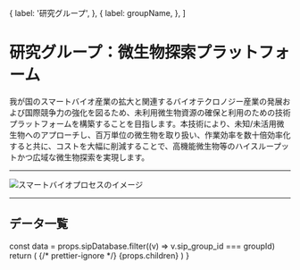 

  {
    label: '研究グループ',
  },
  {
    label: groupName,
  },
]

# 研究グループ：微生物探索プラットフォーム

我が国のスマートバイオ産業の拡大と関連するバイオテクロノジー産業の発展および国際競争力の強化を図るため、未利用微生物資源の確保と利用のための技術プラットフォームを構築することを目指します。本技術により、未知/未活用微生物へのアプローチし、百万単位の微生物を取り扱い、作業効率を数十倍効率化すると共に、コストを大幅に削減することで、高機能微生物等のハイスループットかつ広域な微生物探索を実現します。

---

<Image
  src="/group4A_01.png"
  alt="スマートバイオプロセスのイメージ"
  width={847}
  height={473}
  priority
/>

---

## データ一覧

  const data = props.sipDatabase.filter((v) => v.sip_group_id === groupId)
  return (
    <Layout title={groupName}>
      {/* prettier-ignore */}
      <LowerPageLayout>
        <Breadcrumbs items={breadcrumbs} />
        <MdxLayout>
          {props.children}
          <GroupDetailList list={data} />
          <BackToDataLink />
        </MdxLayout>
      </LowerPageLayout>
    </Layout>
  )
}
